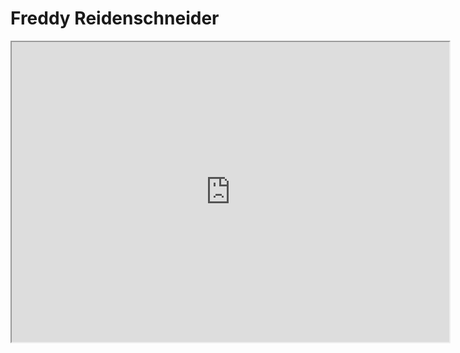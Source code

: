 # Freddy Reidenschneider {.unnumbered}

<iframe src="https:/drive.google.com/file/d/1LWUoQa2kztvy0f5eyZ7Kn-_nA6fdEEqy/preview" width="700" height="480" allow="autoplay" allowfullscreen="true"></iframe>
